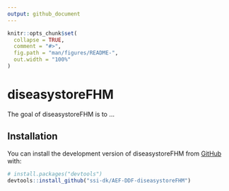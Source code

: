 ```yaml
---
output: github_document
---
```


<!-- README.md is generated from README.Rmd. Please edit that file -->

```r
knitr::opts_chunk$set(
  collapse = TRUE,
  comment = "#>",
  fig.path = "man/figures/README-",
  out.width = "100%"
)
```

# diseasystoreFHM

<!-- badges: start -->
<!-- badges: end -->

The goal of diseasystoreFHM is to ...

## Installation

You can install the development version of diseasystoreFHM from [GitHub](https://github.com/) with:

``` r
# install.packages("devtools")
devtools::install_github("ssi-dk/AEF-DDF-diseasystoreFHM")
```
